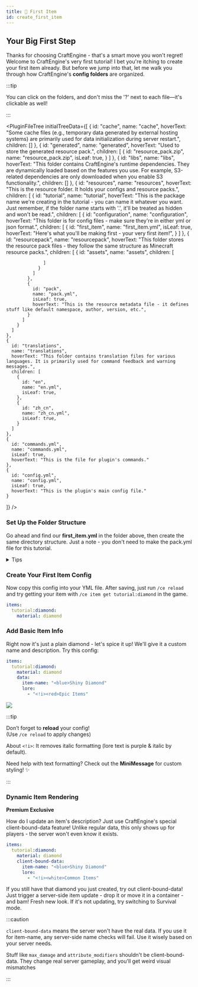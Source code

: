 ```yaml
---
title: 💎 First Item
id: create_first_item
---
```



## Your Big First Step

Thanks for choosing CraftEngine - that's a smart move you won't regret! Welcome to CraftEngine's very first tutorial! I bet you're itching to create your first item already. But before we jump into that, let me walk you through how CraftEngine's <Highlight color="#3CB371">**config folders**</Highlight> are organized.

:::tip

You can click on the folders, and don't miss the '?' next to each file—it's clickable as well!

:::

<PluginFileTree
  initialTreeData={[
    {
      id: "cache",
      name: "cache",
      hoverText: "Some cache files (e.g., temporary data generated by external hosting systems) are primarily used for data initialization during server restart.",
      children: []
    },
    {
      id: "generated",
      name: "generated",
      hoverText: "Used to store the generated resource pack.",
      children: [
        {
          id: "resource_pack.zip",
          name: "resource_pack.zip",
          isLeaf: true,
        }
      ]
    },
    {
      id: "libs",
      name: "libs",
      hoverText: "This folder contains CraftEngine's runtime dependencies. They are dynamically loaded based on the features you use. For example, S3-related dependencies are only downloaded when you enable S3 functionality.",
      children: []
    },
    {
      id: "resources",
      name: "resources",
      hoverText: "This is the resource folder. It holds your configs and resource packs.",
      children: [
          {
          id: "tutorial",
          name: "tutorial",
          hoverText: "This is the package name we're creating in the tutorial - you can name it whatever you want. Just remember, if the folder name starts with '.', it'll be treated as hidden and won't be read.",
          children: [
            {
              id: "configuration",
              name: "configuration",
              hoverText: "This folder is for config files - make sure they're in either yml or json format.",
              children: [
                {
                  id: "first_item",
                  name: "first_item.yml",
                  isLeaf: true,
                  hoverText: "Here's what you'll be making first - your very first item!",
                }
              ]
            },
            {
              id: "resourcepack",
              name: "resourcepack",
              hoverText: "This folder stores the resource pack files - they follow the same structure as Minecraft resource packs.",
              children: [
                {
                  id: "assets",
                  name: "assets",
                  children: [

                  ]
                }
              ]
            },
            {
              id: "pack",
              name: "pack.yml",
              isLeaf: true,
              hoverText: "This is the resource metadata file - it defines stuff like default namespace, author, version, etc.",
            }
          ]
        }
      ]
    },
    {
      id: "translations",
      name: "translations",
      hoverText: "This folder contains translation files for various languages. It is primarily used for command feedback and warning messages.",
      children: [
        {
          id: "en",
          name: "en.yml",
          isLeaf: true,
        },
        {
          id: "zh_cn",
          name: "zh_cn.yml",
          isLeaf: true,
        }
      ]
    },
    {
      id: "commands.yml",
      name: "commands.yml",
      isLeaf: true,
      hoverText: "This is the file for plugin's commands."
    },
    {
      id: "config.yml",
      name: "config.yml",
      isLeaf: true,
      hoverText: "This is the plugin's main config file."
    }
  ]}
/>

<div style={{ marginBottom: "32px" }}></div>

### Set Up the Folder Structure

Go ahead and find our <Highlight color="#3CB371">**first_item.yml**</Highlight> in the folder above, then create the same directory structure. Just a note - you don't need to make the pack.yml file for this tutorial.

<details>
  <summary>Tips</summary>

1️⃣ Create a `tutorial` folder \
2️⃣ Inside it, make a `configuration` folder \
3️⃣ Add a new file named `first_item.yml` there

</details>

### Create Your First Item Config

Now copy this config into your YML file. After saving, just run `/ce reload` and try getting your item with `/ce item get tutorial:diamond` in the game.

```yaml
items:
  tutorial:diamond:
    material: diamond
```

### Add Basic Item Info

Right now it's just a plain diamond - let's spice it up! We'll give it a custom name and description. Try this config:

```yaml
items:
  tutorial:diamond:
    material: diamond
    data:
      item-name: "<blue>Shiny Diamond"
      lore:
        - "<!i><red>Epic Items"
```

![](/img/first_item.png)


:::tip

Don’t forget to **reload** your config! \
(Use `/ce reload` to apply changes)

About `<!i>`: It removes italic formatting (lore text is purple & italic by default).

Need help with text formatting?
Check out the <Highlight color="#e96d7b"><ColoredLink to="https://docs.papermc.io/adventure/minimessage/format/" color="#ffffff">**MiniMessage**</ColoredLink></Highlight> for custom styling! ✨

:::

### Dynamic Item Rendering

<Highlight color="#f2184eff">**Premium Exclusive**</Highlight>

How do I update an item's description? Just use CraftEngine's special client-bound-data feature! Unlike regular data, this only shows up for players - the server won't even know it exists.

```yaml
items:
  tutorial:diamond:
    material: diamond
    client-bound-data:
      item-name: "<blue>Shiny Diamond"
      lore:
        - "<!i><white>Common Items"
```

If you still have that diamond you just created, try out client-bound-data! Just trigger a server-side item update - drop it or move it in a container - and bam! Fresh new look. If it's not updating, try switching to Survival mode.

:::caution

`client-bound-data` means the server won't have the real data. If you use it for item-name, any server-side name checks will fail. Use it wisely based on your server needs.

Stuff like `max_damage` and `attribute_modifiers` shouldn't be client-bound-data. They change real server gameplay, and you'll get weird visual mismatches

:::